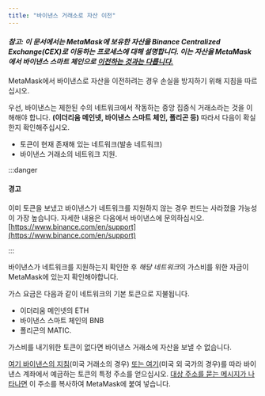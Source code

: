 ```yaml
---
title: "바이낸스 거래소로 자산 이전"
---
```


#### _참고: 이 문서에서는 MetaMask에 보유한 자산을 Binance Centralized Exchange(CEX)로 이동하는 프로세스에 대해 설명합니다. 이는 자산을 MetaMask에서 바이낸스 스마트 체인으로 [이전하는 것과는 다릅니다.](/networks-and-sidechains/binance/sending-assets-to-binance-bnb-smart-chain)_

MetaMask에서 바이낸스로 자산을 이전하려는 경우 손실을 방지하기 위해 지침을 따르십시오.

우선, 바이낸스는 제한된 수의 네트워크에서 작동하는 중앙 집중식 거래소라는 것을 이해해야 합니다. **(이더리움 메인넷, 바이낸스 스마트 체인, 폴리곤 등)** 따라서 다음이 확실한지 확인해주십시오.

- 토큰이 현재 존재해 있는 네트워크(발송 네트워크)
- 바이낸스 거래소의 네트워크 지원.

:::danger

#### 경고

이미 토큰을 보냈고 바이낸스가 네트워크를 지원하지 않는 경우 펀드는 사라졌을 가능성이 가장 높습니다. 자세한 내용은 다음에서 바이낸스에 문의하십시오. [https://www.binance.com/en/support](https://www.binance.com/en/support)

:::

바이낸스가 네트워크를 지원하는지 확인한 후 *해당 네트워크*의 가스비를 위한 자금이 MetaMask에 있는지 확인해야합니다.

가스 요금은 다음과 같이 네트워크의 기본 토큰으로 지불됩니다.

- 이더리움 메인넷의 ETH
- 바이낸스 스마트 체인의 BNB
- 폴리곤의 MATIC.

가스비를 내기위한 토큰이 없다면 바이낸스 거래소에 자산을 보낼 수 없습니다.

[여기 바이낸스의 지침](https://support.binance.us/hc/en-us/articles/360046787054-How-to-Deposit-Crypto)(미국 거래소의 경우) [또는 여기](https://www.binance.com/en/support/faq/115003764971)(미국 외 국가의 경우)를 따라 바이낸스 계좌에서 예금하는 토큰의 특정 주소를 얻으십시오. [대상 주소를 묻는 메시지가 나타나면](/managing-my-tokens/moving-your-tokens/how-to-send-tokens-from-your-metamask-wallet) 이 주소를 복사하여 MetaMask에 붙여 넣습니다.
